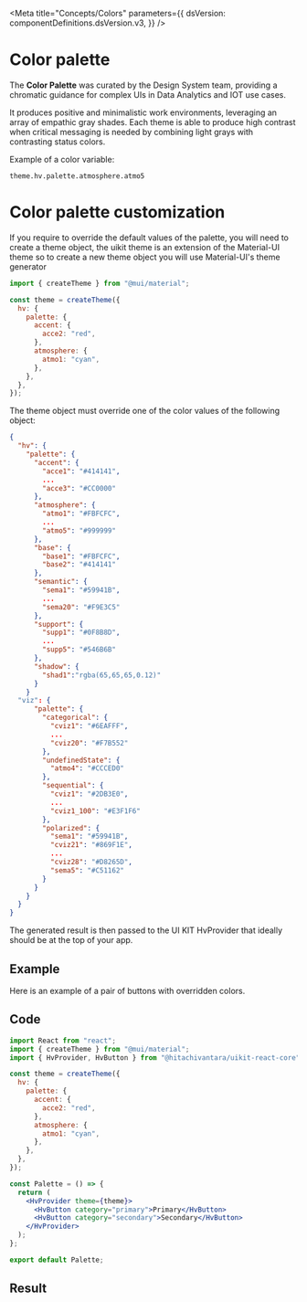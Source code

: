 

<Meta
  title="Concepts/Colors"
  parameters={{
    dsVersion: componentDefinitions.dsVersion.v3,
  }}
/>

# Color palette

<MaturityStatus />

The **Color Palette** was curated by the Design System team, providing a chromatic guidance for complex UIs in Data Analytics and IOT use cases.

It produces positive and minimalistic work environments, leveraging an array of empathic gray shades. Each theme is able to produce high contrast when critical messaging is needed by combining light grays with contrasting status colors.

Example of a color variable:

```
theme.hv.palette.atmosphere.atmo5
```

<Story name="Main">
  <Colors />
</Story>

# Color palette customization

If you require to override the default values of the palette, you will need to create a theme object,
the uikit theme is an extension of the Material-UI theme so to create a new theme object you will use Material-UI's
theme generator

```jsx
import { createTheme } from "@mui/material";

const theme = createTheme({
  hv: {
    palette: {
      accent: {
        acce2: "red",
      },
      atmosphere: {
        atmo1: "cyan",
      },
    },
  },
});
```

The theme object must override one of the color values of the following object:

```json
{
  "hv": {
    "palette": {
      "accent": {
        "acce1": "#414141",
        ...
        "acce3": "#CC0000"
      },
      "atmosphere": {
        "atmo1": "#FBFCFC",
        ...
        "atmo5": "#999999"
      },
      "base": {
        "base1": "#FBFCFC",
        "base2": "#414141"
      },
      "semantic": {
        "sema1": "#59941B",
        ...
        "sema20": "#F9E3C5"
      },
      "support": {
        "supp1": "#0F8B8D",
        ...
        "supp5": "#546B6B"
      },
      "shadow": {
        "shad1":"rgba(65,65,65,0.12)"
      }
    }
  "viz": {
      "palette": {
        "categorical": {
          "cviz1": "#6EAFFF",
          ...
          "cviz20": "#F7B552"
        },
        "undefinedState": {
          "atmo4": "#CCCED0"
        },
        "sequential": {
          "cviz1": "#2DB3E0",
          ...
          "cviz1_100": "#E3F1F6"
        },
        "polarized": {
          "sema1": "#59941B",
          "cviz21": "#869F1E",
          ...
          "cviz28": "#D8265D",
          "sema5": "#C51162"
        }
      }
    }
  }
}
```

The generated result is then passed to the UI KIT HvProvider that ideally should be at the top of your app.

## Example

Here is an example of a pair of buttons with overridden colors.

## Code

```jsx
import React from "react";
import { createTheme } from "@mui/material";
import { HvProvider, HvButton } from "@hitachivantara/uikit-react-core";

const theme = createTheme({
  hv: {
    palette: {
      accent: {
        acce2: "red",
      },
      atmosphere: {
        atmo1: "cyan",
      },
    },
  },
});

const Palette = () => {
  return (
    <HvProvider theme={theme}>
      <HvButton category="primary">Primary</HvButton>
      <HvButton category="secondary">Secondary</HvButton>
    </HvProvider>
  );
};

export default Palette;
```

## Result

<Story name="customization">
  <PaletteCustomization />
</Story>
